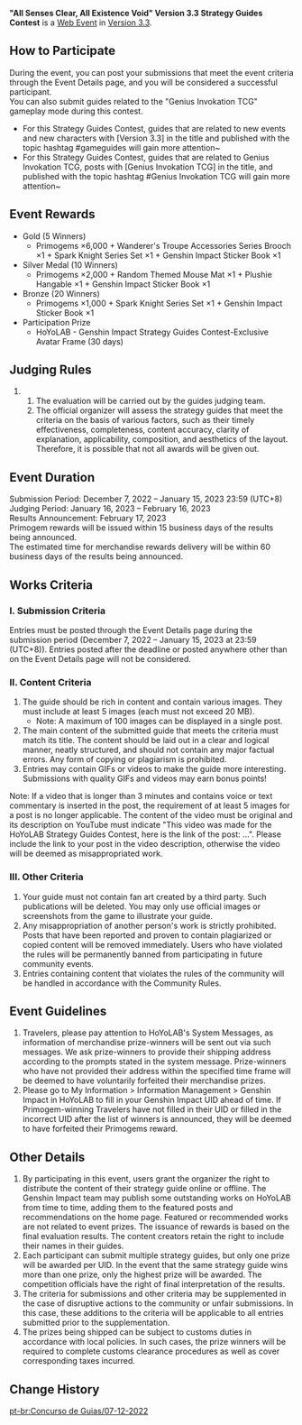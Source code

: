 {{Event
|name              = "All Senses Clear, All Existence Void" Version 3.3 Strategy Guides Contest
|image             = All Senses Clear, All Existence Void Version 3.3 Strategy Guides Contest.png
|type              = Web
|type2             = Submission
|time_known        = yes
|time_start        = 2022-12-07 12:00:00
|time_start_offset = GMT+8
|time_end          = 2023-01-15 23:59:59
|time_end_offset   = GMT+8
|link              = https://www.hoyolab.com/contribution/212
}}
{{Description|Hello, Travelers!<br />Version 3.3 "All Senses Clear, All Existence Void" is now online, and the new gameplay "Genius Invokation TCG" is now available. Come try it out! Also, the Strategy Guides Contest for the new Version has begun today~}}
'''"All Senses Clear, All Existence Void" Version 3.3 Strategy Guides Contest''' is a [[Web Event]] in [[Version 3.3]].

==How to Participate==
During the event, you can post your submissions that meet the event criteria through the Event Details page, and you will be considered a successful participant.<br />
You can also submit guides related to the "Genius Invokation TCG" gameplay mode during this contest.
*For this Strategy Guides Contest, guides that are related to new events and new characters with [Version 3.3] in the title and published with the topic hashtag #gameguides will gain more attention~
*For this Strategy Guides Contest, guides that are related to Genius Invokation TCG, posts with [Genius Invokation TCG] in the title, and published with the topic hashtag #Genius Invokation TCG will gain more attention~

==Event Rewards==
* Gold (5 Winners)
** Primogems ×6,000 + Wanderer's Troupe Accessories Series Brooch ×1 + Spark Knight Series Set ×1 + Genshin Impact Sticker Book ×1
* Silver Medal (10 Winners)
** Primogems ×2,000 + Random Themed Mouse Mat ×1 + Plushie Hangable ×1 + Genshin Impact Sticker Book ×1
* Bronze (20 Winners)
** Primogems ×1,000 + Spark Knight Series Set ×1 + Genshin Impact Sticker Book ×1
* Participation Prize
** HoYoLAB - Genshin Impact Strategy Guides Contest-Exclusive Avatar Frame (30 days)

==Judging Rules==
## The evaluation will be carried out by the guides judging team.
## The official organizer will assess the strategy guides that meet the criteria on the basis of various factors, such as their timely effectiveness, completeness, content accuracy, clarity of explanation, applicability, composition, and aesthetics of the layout. Therefore, it is possible that not all awards will be given out.

==Event Duration==
Submission Period: December 7, 2022 – January 15, 2023 23:59 (UTC+8)<br />
Judging Period: January 16, 2023 – February 16, 2023<br />
Results Announcement: February 17, 2023<br />
Primogem rewards will be issued within 15 business days of the results being announced.<br />
The estimated time for merchandise rewards delivery will be within 60 business days of the results being announced.

==Works Criteria==
===I. Submission Criteria===
Entries must be posted through the Event Details page during the submission period (December 7, 2022 – January 15, 2023 at 23:59 (UTC+8)). Entries posted after the deadline or posted anywhere other than on the Event Details page will not be considered.

===II. Content Criteria===
# The guide should be rich in content and contain various images. They must include at least 5 images (each must not exceed 20 MB).
#*Note: A maximum of 100 images can be displayed in a single post.
# The main content of the submitted guide that meets the criteria must match its title. The content should be laid out in a clear and logical manner, neatly structured, and should not contain any major factual errors. Any form of copying or plagiarism is prohibited.
# Entries may contain GIFs or videos to make the guide more interesting. Submissions with quality GIFs and videos may earn bonus points!
Note: If a video that is longer than 3 minutes and contains voice or text commentary is inserted in the post, the requirement of at least 5 images for a post is no longer applicable. The content of the video must be original and its description on YouTube must indicate "This video was made for the HoYoLAB Strategy Guides Contest, here is the link of the post: ...". Please include the link to your post in the video description, otherwise the video will be deemed as misappropriated work.

===III. Other Criteria===
# Your guide must not contain fan art created by a third party. Such publications will be deleted. You may only use official images or screenshots from the game to illustrate your guide.
# Any misappropriation of another person's work is strictly prohibited. Posts that have been reported and proven to contain plagiarized or copied content will be removed immediately. Users who have violated the rules will be permanently banned from participating in future community events.
# Entries containing content that violates the rules of the community will be handled in accordance with the Community Rules.

==Event Guidelines==
# Travelers, please pay attention to HoYoLAB's System Messages, as information of merchandise prize-winners will be sent out via such messages. We ask prize-winners to provide their shipping address according to the prompts stated in the system message. Prize-winners who have not provided their address within the specified time frame will be deemed to have voluntarily forfeited their merchandise prizes.
# Please go to My Information > Information Management > Genshin Impact in HoYoLAB to fill in your Genshin Impact UID ahead of time. If Primogem-winning Travelers have not filled in their UID or filled in the incorrect UID after the list of winners is announced, they will be deemed to have forfeited their Primogems reward.

==Other Details==
# By participating in this event, users grant the organizer the right to distribute the content of their strategy guide online or offline. The Genshin Impact team may publish some outstanding works on HoYoLAB from time to time, adding them to the featured posts and recommendations on the home page. Featured or recommended works are not related to event prizes. The issuance of rewards is based on the final evaluation results. The content creators retain the right to include their names in their guides.
# Each participant can submit multiple strategy guides, but only one prize will be awarded per UID. In the event that the same strategy guide wins more than one prize, only the highest prize will be awarded. The competition officials have the right of final interpretation of the results.
# The criteria for submissions and other criteria may be supplemented in the case of disruptive actions to the community or unfair submissions. In this case, these additions to the criteria will be applicable to all entries submitted prior to the supplementation.
# The prizes being shipped can be subject to customs duties in accordance with local policies. In such cases, the prize winners will be required to complete customs clearance procedures as well as cover corresponding taxes incurred.

==Change History==
{{Change History|3.3}}

[[pt-br:Concurso de Guias/07-12-2022]]